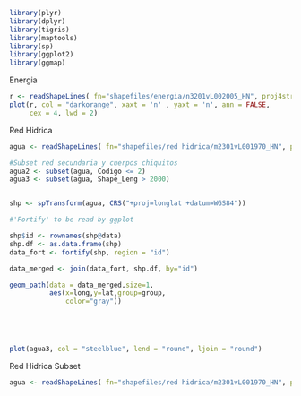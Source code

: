 
```r
library(plyr)
library(dplyr)
library(tigris)
library(maptools)
library(sp)
library(ggplot2)
library(ggmap)
```



Energia
```r
r <- readShapeLines( fn="shapefiles/energia/n3201vL002005_HN", proj4string=CRS("+proj=longlat +datum=WGS84") )
plot(r, col = "darkorange", xaxt = 'n' , yaxt = 'n', ann = FALSE,
     cex = 4, lwd = 2)


```



Red Hidrica
```r
agua <- readShapeLines( fn="shapefiles/red hidrica/m2301vL001970_HN", proj4string=CRS("+proj=longlat +datum=WGS84") )

#Subset red secundaria y cuerpos chiquitos
agua2 <- subset(agua, Codigo <= 2)
agua3 <- subset(agua, Shape_Leng > 2000)


shp <- spTransform(agua, CRS("+proj=longlat +datum=WGS84"))

#'Fortify' to be read by ggplot

shp$id <- rownames(shp@data)
shp.df <- as.data.frame(shp)
data_fort <- fortify(shp, region = "id")

data_merged <- join(data_fort, shp.df, by="id")

geom_path(data = data_merged,size=1,
          aes(x=long,y=lat,group=group,
              color="gray"))





plot(agua3, col = "steelblue", lend = "round", ljoin = "round")


```
Red Hidrica Subset

```r
agua <- readShapeLines( fn="shapefiles/red hidrica/m2301vL001970_HN", proj4string=CRS("+proj=longlat +datum=WGS84") )

```

